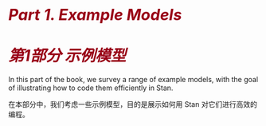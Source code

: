 # <i style="font-size: 110%; color:#990017;">Part 1. Example Models</i> {- #example-models.part}

# <i style="font-size: 110%; color:#990017;">第1部分  示例模型</i> {- #example-models.part}

In this part of the book, we survey a range of example models,
with the goal of illustrating how to code them efficiently in Stan.

在本部分中，我们考虑一些示例模型，目的是展示如何用 Stan 对它们进行高效的编程。
